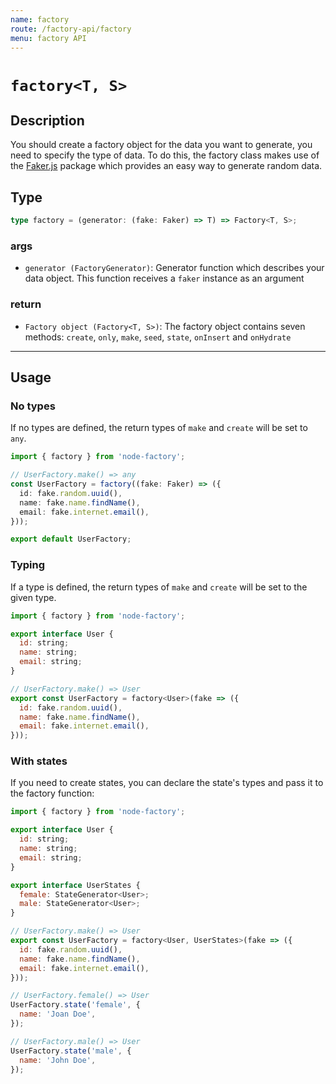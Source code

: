```yaml
---
name: factory
route: /factory-api/factory
menu: factory API
---
```



# `factory<T, S>`

## Description

You should create a factory object for the data you want to generate, you need to specify the type of data. To do this, the
factory class makes use of the [Faker.js](https://github.com/marak/Faker.js/) package which provides an easy way to generate random data.

## Type

```typescript
type factory = (generator: (fake: Faker) => T) => Factory<T, S>;
```

### args

- `generator `<Link to="/types#factorygenerator">`(FactoryGenerator)`</Link>: Generator function which describes your data object. This function receives a `faker` instance as an argument

### return

- `Factory object `<Link to="/types#factory">`(Factory<T, S>)`</Link>: The factory object contains seven methods: <Link to="/api/create">`create`</Link>, <Link to="/api/only">`only`</Link>, <Link to="/api/make">`make`</Link>, <Link to="/api/seed">`seed`</Link>, <Link to="/api/state">`state`</Link>, <Link to="/api/on-insert">`onInsert`</Link> and <Link to="/api/on-hydrate">`onHydrate`</Link>

<hr style={{ marginTop: '2rem', marginBottom: '2rem', opacity: '0.2' }} />

## Usage

### No types

If no types are defined, the return types of `make` and `create` will be set to `any`.

```typescript
import { factory } from 'node-factory';

// UserFactory.make() => any
const UserFactory = factory((fake: Faker) => ({
  id: fake.random.uuid(),
  name: fake.name.findName(),
  email: fake.internet.email(),
}));

export default UserFactory;
```

### Typing

If a type is defined, the return types of `make` and `create` will be set to the given type.

```js
import { factory } from 'node-factory';

export interface User {
  id: string;
  name: string;
  email: string;
}

// UserFactory.make() => User
export const UserFactory = factory<User>(fake => ({
  id: fake.random.uuid(),
  name: fake.name.findName(),
  email: fake.internet.email(),
}));
```

### With states

If you need to create states, you can declare the state's types and pass it to the factory function:

```js
import { factory } from 'node-factory';

export interface User {
  id: string;
  name: string;
  email: string;
}

export interface UserStates {
  female: StateGenerator<User>;
  male: StateGenerator<User>;
}

// UserFactory.make() => User
export const UserFactory = factory<User, UserStates>(fake => ({
  id: fake.random.uuid(),
  name: fake.name.findName(),
  email: fake.internet.email(),
}));

// UserFactory.female() => User
UserFactory.state('female', {
  name: 'Joan Doe',
});

// UserFactory.male() => User
UserFactory.state('male', {
  name: 'John Doe',
});
```
